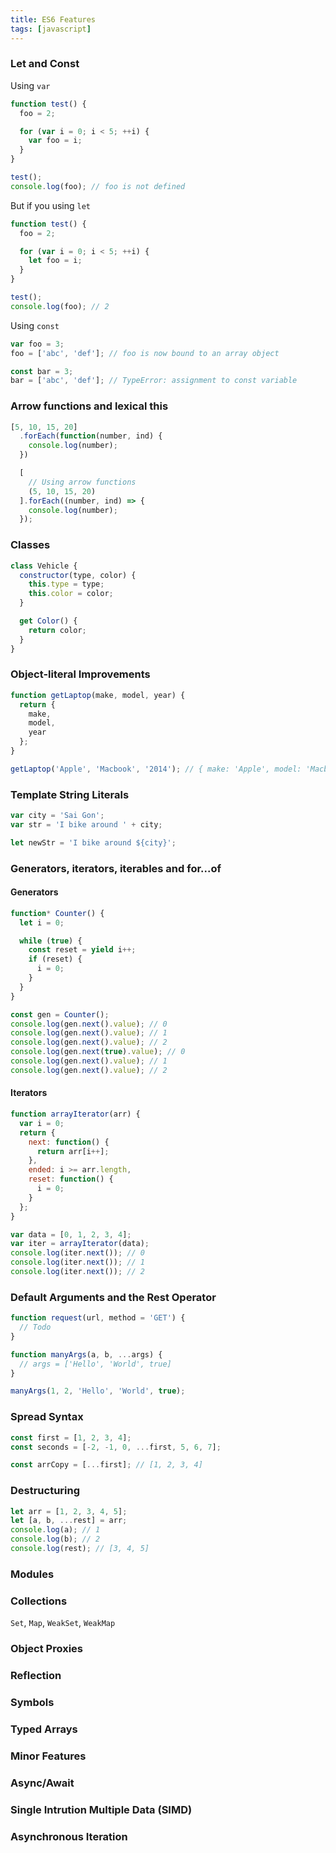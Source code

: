 ```yaml
---
title: ES6 Features
tags: [javascript]
---
```


### Let and Const

Using `var`

```javascript
function test() {
  foo = 2;

  for (var i = 0; i < 5; ++i) {
    var foo = i;
  }
}

test();
console.log(foo); // foo is not defined
```

But if you using `let`

```javascript
function test() {
  foo = 2;

  for (var i = 0; i < 5; ++i) {
    let foo = i;
  }
}

test();
console.log(foo); // 2
```

Using `const`

```javascript
var foo = 3;
foo = ['abc', 'def']; // foo is now bound to an array object

const bar = 3;
bar = ['abc', 'def']; // TypeError: assignment to const variable
```

### Arrow functions and lexical this

```javascript
[5, 10, 15, 20]
  .forEach(function(number, ind) {
    console.log(number);
  })

  [
    // Using arrow functions
    (5, 10, 15, 20)
  ].forEach((number, ind) => {
    console.log(number);
  });
```

### Classes

```javascript
class Vehicle {
  constructor(type, color) {
    this.type = type;
    this.color = color;
  }

  get Color() {
    return color;
  }
}
```

### Object-literal Improvements

```javascript
function getLaptop(make, model, year) {
  return {
    make,
    model,
    year
  };
}

getLaptop('Apple', 'Macbook', '2014'); // { make: 'Apple', model: 'Macbook', year: '2014' }
```

### Template String Literals

```javascript
var city = 'Sai Gon';
var str = 'I bike around ' + city;

let newStr = 'I bike around ${city}';
```

### Generators, iterators, iterables and for...of

#### Generators

```javascript
function* Counter() {
  let i = 0;

  while (true) {
    const reset = yield i++;
    if (reset) {
      i = 0;
    }
  }
}

const gen = Counter();
console.log(gen.next().value); // 0
console.log(gen.next().value); // 1
console.log(gen.next().value); // 2
console.log(gen.next(true).value); // 0
console.log(gen.next().value); // 1
console.log(gen.next().value); // 2
```

#### Iterators

```javascript
function arrayIterator(arr) {
  var i = 0;
  return {
    next: function() {
      return arr[i++];
    },
    ended: i >= arr.length,
    reset: function() {
      i = 0;
    }
  };
}

var data = [0, 1, 2, 3, 4];
var iter = arrayIterator(data);
console.log(iter.next()); // 0
console.log(iter.next()); // 1
console.log(iter.next()); // 2
```

### Default Arguments and the Rest Operator

```javascript
function request(url, method = 'GET') {
  // Todo
}
```

```javascript
function manyArgs(a, b, ...args) {
  // args = ['Hello', 'World', true]
}

manyArgs(1, 2, 'Hello', 'World', true);
```

### Spread Syntax

```javascript
const first = [1, 2, 3, 4];
const seconds = [-2, -1, 0, ...first, 5, 6, 7];

const arrCopy = [...first]; // [1, 2, 3, 4]
```

### Destructuring

```javascript
let arr = [1, 2, 3, 4, 5];
let [a, b, ...rest] = arr;
console.log(a); // 1
console.log(b); // 2
console.log(rest); // [3, 4, 5]
```

### Modules

### Collections

`Set`, `Map`, `WeakSet`, `WeakMap`

### Object Proxies

### Reflection

### Symbols

### Typed Arrays

### Minor Features

### Async/Await

### Single Intrution Multiple Data (SIMD)

### Asynchronous Iteration
